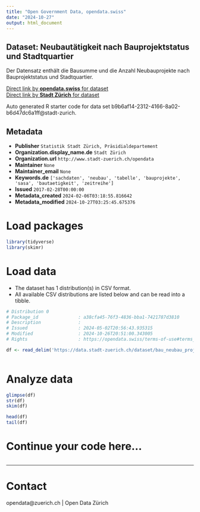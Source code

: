 ```yaml
---
title: "Open Government Data, opendata.swiss"
date: "2024-10-27"
output: html_document
---
```


## Dataset: Neubautätigkeit nach Bauprojektstatus und Stadtquartier

Der Datensatz enthält die Bausumme und die Anzahl Neubauprojekte nach Bauprojektstatus und Stadtquartier.

[Direct link by **opendata.swiss** for dataset](https://opendata.swiss/de/dataset/neubautatigkeit-nach-bauprojektstatus-und-stadtquartier-seit-20092)<br>
[Direct link by **Stadt Zürich** for dataset](https://data.stadt-zuerich.ch/dataset/bau_neubau_projekte_bausm_gbdrinh_projstatus_quartier_seit2009_od5011)

Auto generated R starter code for data set b9b6af14-2312-4166-8a02-b6d47dc6a1ff@stadt-zurich.

## Metadata

- **Publisher** `Statistik Stadt Zürich, Präsidialdepartement`
- **Organization.display_name.de** `Stadt Zürich`
- **Organization.url** `http://www.stadt-zuerich.ch/opendata`
- **Maintainer** `None`
- **Maintainer_email** `None`
- **Keywords.de** `['sachdaten', 'neubau', 'tabelle', 'bauprojekte', 'sasa', 'bautaetigkeit', 'zeitreihe']`
- **Issued** `2017-02-28T00:00:00`
- **Metadata_created** `2024-02-06T03:18:55.816642`
- **Metadata_modified** `2024-10-27T03:25:45.675376`


# Load packages

```r

library(tidyverse)
library(skimr)

```

# Load data

-   The dataset has 1 distribution(s) in CSV format.
-   All available CSV distributions are listed below and can be read into a tibble.

```r

# Distribution 0
# Package_id               : a38cfa45-76f3-4836-bba1-7421787d3810
# Description              : 
# Issued                   : 2024-05-02T20:56:43.935315
# Modified                 : 2024-10-26T20:51:00.343005
# Rights                   : https://opendata.swiss/terms-of-use#terms_open

df <- read_delim('https://data.stadt-zuerich.ch/dataset/bau_neubau_projekte_bausm_gbdrinh_projstatus_quartier_seit2009_od5011/download/BAU501OD5011.csv')



```

# Analyze data

```r

glimpse(df)
str(df)
skim(df)

head(df)
tail(df)

```

# Continue your code here...

```r

```

------------------------------------------------------------------------

# Contact

opendata@zuerich.ch | Open Data Zürich
